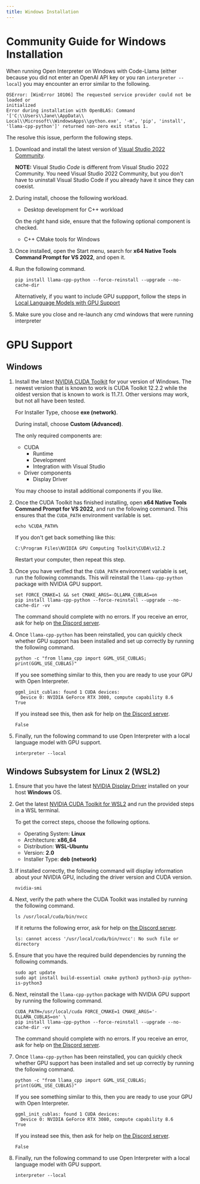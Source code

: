 ```yaml
---
title: Windows Installation
---
```


# Community Guide for Windows Installation

When running Open Interpreter on Windows with Code-Llama (either because you did
not enter an OpenAI API key or you ran `interpreter --local`) you may encounter
an error similar to the following.

```
OSError: [WinError 10106] The requested service provider could not be loaded or
initialized
Error during installation with OpenBLAS: Command '['C:\\Users\\Jane\\AppData\\
Local\\Microsoft\\WindowsApps\\python.exe', '-m', 'pip', 'install',
'llama-cpp-python']' returned non-zero exit status 1.
```

The resolve this issue, perform the following steps.

1.  Download and install the latest version of [Visual Studio 2022
    Community](https://visualstudio.microsoft.com/downloads/).
    
    **NOTE:** Visual Studio _Code_ is different from Visual Studio 2022
    Community. You need Visual Studio 2022 Community, but you don't have to
    uninstall Visual Studio Code if you already have it since they can coexist.

2.  During install, choose the following workload.

    - Desktop development for C++ workload

    On the right hand side, ensure that the following optional component is
    checked.

    - C++ CMake tools for Windows

3.  Once installed, open the Start menu, search for **x64 Native Tools Command
    Prompt for VS 2022**, and open it.

5.  Run the following command.

    ```
    pip install llama-cpp-python --force-reinstall --upgrade --no-cache-dir
    ```

    Alternatively, if you want to include GPU suppport, follow the steps in [Local Language Models with GPU Support](./GPU.md)

6.  Make sure you close and re-launch any cmd windows that were running interpreter

# GPU Support

## Windows

1.  Install the latest [NVIDIA CUDA
    Toolkit](https://developer.nvidia.com/cuda-downloads) for your version of
    Windows. The newest version that is known to work is CUDA Toolkit 12.2.2
    while the oldest version that is known to work is 11.7.1. Other versions may
    work, but not all have been tested.

    For Installer Type, choose **exe (network)**.

    During install, choose **Custom (Advanced)**.

    The only required components are:

    - CUDA
      - Runtime
      - Development
      - Integration with Visual Studio
    - Driver components
      - Display Driver

    You may choose to install additional components if you like.

2.  Once the CUDA Toolkit has finished installing, open **x64 Native Tools Command
    Prompt for VS 2022**, and run the following command. This ensures that the
    `CUDA_PATH` environment varilable is set.

    ```
    echo %CUDA_PATH%
    ```

    If you don't get back something like this:

    ```
    C:\Program Files\NVIDIA GPU Computing Toolkit\CUDA\v12.2
    ```

    Restart your computer, then repeat this step.

4.  Once you have verified that the `CUDA_PATH` environment variable is set, run
    the following commands. This will reinstall the `llama-cpp-python` package
    with NVIDIA GPU support.

    ```
    set FORCE_CMAKE=1 && set CMAKE_ARGS=-DLLAMA_CUBLAS=on
    pip install llama-cpp-python --force-reinstall --upgrade --no-cache-dir -vv
    ```

    The command should complete with no errors. If you receive an error, ask for
    help on [the Discord server](https://discord.gg/6p3fD6rBVm).

6.  Once `llama-cpp-python` has been reinstalled, you can quickly check whether
    GPU support has been installed and set up correctly by running the following
    command.

    ```
    python -c "from llama_cpp import GGML_USE_CUBLAS; print(GGML_USE_CUBLAS)"
    ```

    If you see something similar to this, then you are ready to use your GPU
    with Open Interpreter.

    ```
    ggml_init_cublas: found 1 CUDA devices:
      Device 0: NVIDIA GeForce RTX 3080, compute capability 8.6
    True
    ```

    If you instead see this, then ask for help on [the Discord server](https://discord.gg/6p3fD6rBVm).

    ```
    False
    ```

7.  Finally, run the following command to use Open Interpreter with a local
    language model with GPU support.

    ```
    interpreter --local
    ```

## Windows Subsystem for Linux 2 (WSL2)

1.  Ensure that you have the latest [NVIDIA Display
    Driver](https://www.nvidia.com/download/index.aspx) installed on your host
    **Windows** OS.
2.  Get the latest [NVIDIA CUDA Toolkit for
    WSL2](https://developer.nvidia.com/cuda-downloads) and run the provided
    steps in a WSL terminal.

    To get the correct steps, choose the following options.

    - Operating System: **Linux**
    - Architecture: **x86_64**
    - Distribution: **WSL-Ubuntu**
    - Version: **2.0**
    - Installer Type: **deb (network)**

3.  If installed correctly, the following command will display information about
    your NVIDIA GPU, including the driver version and CUDA version.

    ```
    nvidia-smi
    ```

4.  Next, verify the path where the CUDA Toolkit was installed by running the
    following command.

    ```
    ls /usr/local/cuda/bin/nvcc
    ```

    If it returns the following error, ask for help on [the Discord server](https://discord.gg/6p3fD6rBVm).

    ```
    ls: cannot access '/usr/local/cuda/bin/nvcc': No such file or directory
    ```

5.  Ensure that you have the required build dependencies by running the
    following commands.

    ```
    sudo apt update
    sudo apt install build-essential cmake python3 python3-pip python-is-python3
    ```

6.  Next, reinstall the `llama-cpp-python` package with NVIDIA GPU support by
    running the following command.

    ```
    CUDA_PATH=/usr/local/cuda FORCE_CMAKE=1 CMAKE_ARGS='-DLLAMA_CUBLAS=on' \
    pip install llama-cpp-python --force-reinstall --upgrade --no-cache-dir -vv
    ```

    The command should complete with no errors. If you receive an error, ask for
    help on [the Discord server](https://discord.gg/6p3fD6rBVm).

7.  Once `llama-cpp-python` has been reinstalled, you can quickly check whether
    GPU support has been installed and set up correctly by running the following
    command.

    ```
    python -c "from llama_cpp import GGML_USE_CUBLAS; print(GGML_USE_CUBLAS)"
    ```

    If you see something similar to this, then you are ready to use your GPU
    with Open Interpreter.

    ```
    ggml_init_cublas: found 1 CUDA devices:
      Device 0: NVIDIA GeForce RTX 3080, compute capability 8.6
    True
    ```

    If you instead see this, then ask for help on [the Discord server](https://discord.gg/6p3fD6rBVm).

    ```
    False
    ```

8.  Finally, run the following command to use Open Interpreter with a local
    language model with GPU support.

    ```
    interpreter --local
    ```
